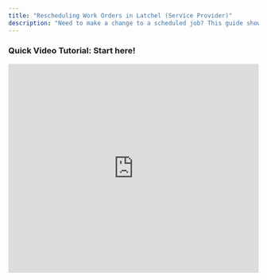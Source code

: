 ```yaml
---
title: "Rescheduling Work Orders in Latchel (Service Provider)"
description: "Need to make a change to a scheduled job? This guide shows service providers how to reschedule work orders in just a few clicks through the Latchel dashboard."
---
```


### <Icon icon="camera-movie" iconType="sharp-duotone-solid" color="#ff9b8a" size={25} /> **Quick Video Tutorial: Start here\!**

<iframe width="100%" height="420" src="https://www.youtube.com/embed/qEfCaGrBM98" title="How Service Providers Reschedule a Job in Latchel" frameborder="0" allow="accelerometer; autoplay; clipboard-write; encrypted-media; gyroscope; picture-in-picture; web-share" referrerpolicy="strict-origin-when-cross-origin" allowfullscreen />

### **Steps to Reschedule Work Orders**

From your dashboard select a work order that needs to be scheduled.

<Frame>
  ![](/images/rtaImage-107.jpg)
</Frame>

Then click **Set a New Work Appointment**.

<Frame>
  ![](/images/rtaImage-108.jpg)
</Frame>

Now from the calendar provide an arrival window (date and time) for when you will be able to start the work order.

<Frame>
  ![](/images/rtaImage-109.jpg)
</Frame>

<br />

<Frame>
  ![](/images/rtaImage-110.jpg)
</Frame>

<br />

<Frame>
  ![](/images/rtaImage-111.jpg)
</Frame>

After selecting your desired schedule, review the details and click **Submit Schedule** once confirmed.

<Frame>
  ![](/images/rtaImage-112.jpg)
</Frame>

On a more interesting note, another scenario when service providers might need to reschedule arises when the resident is unavailable. Here are the steps to follow in such a case:

From the work order status, click on **Provide Work Order Update.**

<Frame>
  ![](/images/rtaImage-113.jpg)
</Frame>

From the next window, click on **Set a New Work Appointment.**

<Frame>
  ![](/images/rtaImage-114.jpg)
</Frame>

There are three potential scenarios from this point:

- **Request Reschedule:** The system will advance to request schedule availability.
- **I spoke to the Resident, we agreed on a different time:** Use this option only when the service provider has been in touch with the resident and has noted their availability. Selecting this option will proceed to the Arrival Window to schedule an appointment.
- **Cancel:** Choose this to negate the previous action and no changes will be made.

For this help guide, click on **Request Reschedule.**

<Frame>
  ![](/images/rtaImage-115.jpg)
</Frame>

A prompt will appear indicating that the system has started to collect the resident's availability. Once the resident provides new availability, a notification will be dispatched to the service provider.

<Frame>
  ![](/images/rtaImage-116.jpg)
</Frame>

And that's how easy you can reschedule your work order in Latchel\!